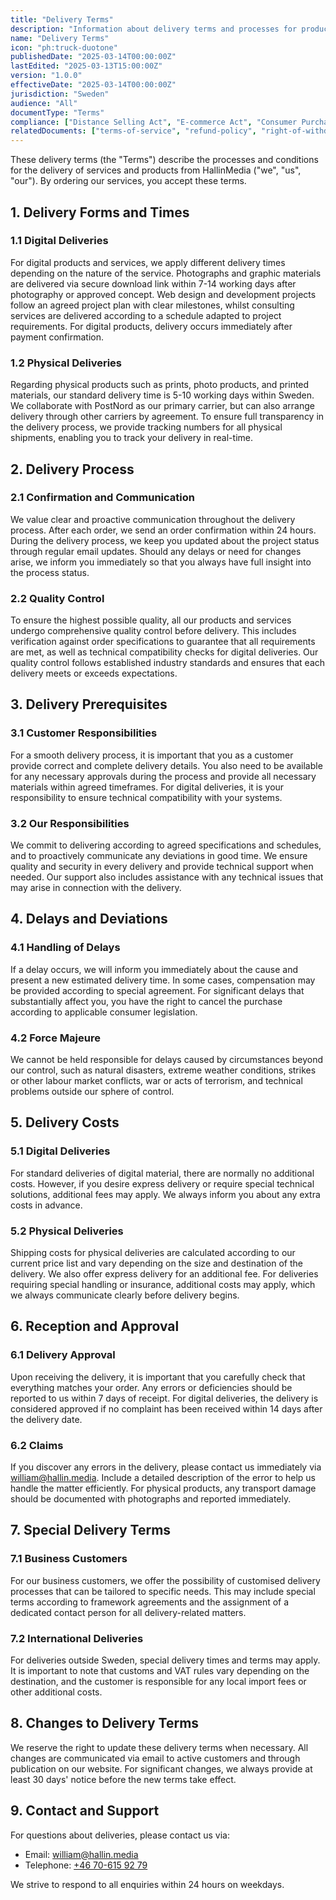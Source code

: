 ```yaml
---
title: "Delivery Terms"
description: "Information about delivery terms and processes for products and services from HallinMedia."
name: "Delivery Terms"
icon: "ph:truck-duotone"
publishedDate: "2025-03-14T00:00:00Z"
lastEdited: "2025-03-13T15:00:00Z"
version: "1.0.0"
effectiveDate: "2025-03-14T00:00:00Z"
jurisdiction: "Sweden"
audience: "All"
documentType: "Terms"
compliance: ["Distance Selling Act", "E-commerce Act", "Consumer Purchase Act"]
relatedDocuments: ["terms-of-service", "refund-policy", "right-of-withdrawal"]
---
```


These delivery terms (the "Terms") describe the processes and conditions for the delivery of services and products from HallinMedia ("we", "us", "our"). By ordering our services, you accept these terms.

## 1. Delivery Forms and Times

### 1.1 Digital Deliveries

For digital products and services, we apply different delivery times depending on the nature of the service. Photographs and graphic materials are delivered via secure download link within 7-14 working days after photography or approved concept. Web design and development projects follow an agreed project plan with clear milestones, whilst consulting services are delivered according to a schedule adapted to project requirements. For digital products, delivery occurs immediately after payment confirmation.

### 1.2 Physical Deliveries

Regarding physical products such as prints, photo products, and printed materials, our standard delivery time is 5-10 working days within Sweden. We collaborate with PostNord as our primary carrier, but can also arrange delivery through other carriers by agreement. To ensure full transparency in the delivery process, we provide tracking numbers for all physical shipments, enabling you to track your delivery in real-time.

## 2. Delivery Process

### 2.1 Confirmation and Communication

We value clear and proactive communication throughout the delivery process. After each order, we send an order confirmation within 24 hours. During the delivery process, we keep you updated about the project status through regular email updates. Should any delays or need for changes arise, we inform you immediately so that you always have full insight into the process status.

### 2.2 Quality Control

To ensure the highest possible quality, all our products and services undergo comprehensive quality control before delivery. This includes verification against order specifications to guarantee that all requirements are met, as well as technical compatibility checks for digital deliveries. Our quality control follows established industry standards and ensures that each delivery meets or exceeds expectations.

## 3. Delivery Prerequisites

### 3.1 Customer Responsibilities

For a smooth delivery process, it is important that you as a customer provide correct and complete delivery details. You also need to be available for any necessary approvals during the process and provide all necessary materials within agreed timeframes. For digital deliveries, it is your responsibility to ensure technical compatibility with your systems.

### 3.2 Our Responsibilities

We commit to delivering according to agreed specifications and schedules, and to proactively communicate any deviations in good time. We ensure quality and security in every delivery and provide technical support when needed. Our support also includes assistance with any technical issues that may arise in connection with the delivery.

## 4. Delays and Deviations

### 4.1 Handling of Delays

If a delay occurs, we will inform you immediately about the cause and present a new estimated delivery time. In some cases, compensation may be provided according to special agreement. For significant delays that substantially affect you, you have the right to cancel the purchase according to applicable consumer legislation.

### 4.2 Force Majeure

We cannot be held responsible for delays caused by circumstances beyond our control, such as natural disasters, extreme weather conditions, strikes or other labour market conflicts, war or acts of terrorism, and technical problems outside our sphere of control.

## 5. Delivery Costs

### 5.1 Digital Deliveries

For standard deliveries of digital material, there are normally no additional costs. However, if you desire express delivery or require special technical solutions, additional fees may apply. We always inform you about any extra costs in advance.

### 5.2 Physical Deliveries

Shipping costs for physical deliveries are calculated according to our current price list and vary depending on the size and destination of the delivery. We also offer express delivery for an additional fee. For deliveries requiring special handling or insurance, additional costs may apply, which we always communicate clearly before delivery begins.

## 6. Reception and Approval

### 6.1 Delivery Approval

Upon receiving the delivery, it is important that you carefully check that everything matches your order. Any errors or deficiencies should be reported to us within 7 days of receipt. For digital deliveries, the delivery is considered approved if no complaint has been received within 14 days after the delivery date.

### 6.2 Claims

If you discover any errors in the delivery, please contact us immediately via william@hallin.media. Include a detailed description of the error to help us handle the matter efficiently. For physical products, any transport damage should be documented with photographs and reported immediately.

## 7. Special Delivery Terms

### 7.1 Business Customers

For our business customers, we offer the possibility of customised delivery processes that can be tailored to specific needs. This may include special terms according to framework agreements and the assignment of a dedicated contact person for all delivery-related matters.

### 7.2 International Deliveries

For deliveries outside Sweden, special delivery times and terms may apply. It is important to note that customs and VAT rules vary depending on the destination, and the customer is responsible for any local import fees or other additional costs.

## 8. Changes to Delivery Terms

We reserve the right to update these delivery terms when necessary. All changes are communicated via email to active customers and through publication on our website. For significant changes, we always provide at least 30 days' notice before the new terms take effect.

## 9. Contact and Support

For questions about deliveries, please contact us via:

- Email: william@hallin.media
- Telephone: [+46 70-615 92 79](tel:+46706159279)

We strive to respond to all enquiries within 24 hours on weekdays.
